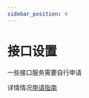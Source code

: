 ```yaml
---
sidebar_position: 4
---
```


# 接口设置

一些接口服务需要自行申请

详情情况[申请指南](/docs/category/api服务申请)

<div
  class="wwads-cn wwads-horizontal wwads-sticky"
  data-id="285"
  style={{ maxWidth: "180px" }}
></div>
